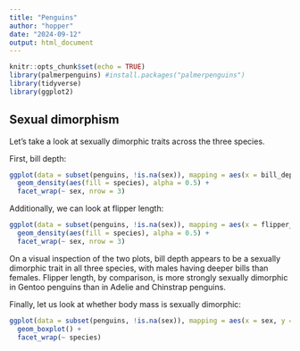 ```yaml
---
title: "Penguins"
author: "hopper"
date: "2024-09-12"
output: html_document
---
```


```r
knitr::opts_chunk$set(echo = TRUE)
library(palmerpenguins) #install.packages("palmerpenguins")
library(tidyverse)
library(ggplot2)
```

## Sexual dimorphism

Let's take a look at sexually dimorphic traits across the three species.

First, bill depth:

```r

ggplot(data = subset(penguins, !is.na(sex)), mapping = aes(x = bill_depth_mm)) +
  geom_density(aes(fill = species), alpha = 0.5) +
  facet_wrap(~ sex, nrow = 3)

```

Additionally, we can look at flipper length:

```r

ggplot(data = subset(penguins, !is.na(sex)), mapping = aes(x = flipper_length_mm)) +
  geom_density(aes(fill = species), alpha = 0.5) +
  facet_wrap(~ sex, nrow = 3)

```

On a visual inspection of the two plots, bill depth appears to be a sexually dimorphic trait in all three species, with males having deeper bills than females. Flipper length, by comparison, is more strongly sexually dimorphic in Gentoo penguins than in Adelie and Chinstrap penguins. 

Finally, let us look at whether body mass is sexually dimorphic:

```r

ggplot(data = subset(penguins, !is.na(sex)), mapping = aes(x = sex, y = body_mass_g, colour = sex)) +
  geom_boxplot() +
  facet_wrap(~ species)

```

